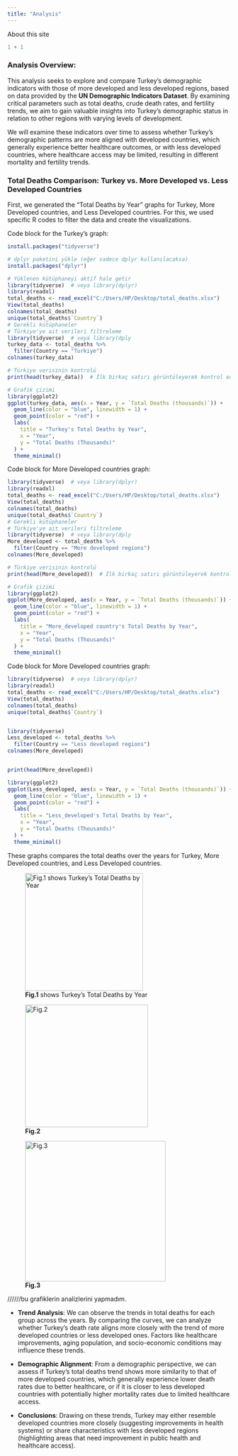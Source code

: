 ```yaml
---
title: "Analysis"
---
```


About this site

```r
1 + 1
```

### **Analysis Overview:**

This analysis seeks to explore and compare Turkey's demographic indicators with those of more developed and less developed regions, based on data provided by the **UN Demographic Indicators Dataset**. By examining critical parameters such as total deaths, crude death rates, and fertility trends, we aim to gain valuable insights into Turkey’s demographic status in relation to other regions with varying levels of development.

We will examine these indicators over time to assess whether Turkey’s demographic patterns are more aligned with developed countries, which generally experience better healthcare outcomes, or with less developed countries, where healthcare access may be limited, resulting in different mortality and fertility trends.\

### **Total Deaths Comparison: Turkey vs. More Developed vs. Less Developed Countries**

First, we generated the "Total Deaths by Year" graphs for Turkey, More Developed countries, and Less Developed countries. For this, we used specific R codes to filter the data and create the visualizations.

Code block for the Turkey's graph:

```r
install.packages("tidyverse")

# dplyr paketini yükle (eğer sadece dplyr kullanılacaksa)
install.packages("dplyr")

# Yüklenen kütüphaneyi aktif hale getir
library(tidyverse)  # veya library(dplyr)
library(readxl)
total_deaths <- read_excel("C:/Users/HP/Desktop/total_deaths.xlsx")
View(total_deaths)
colnames(total_deaths)
unique(total_deaths$`Country`)
# Gerekli kütüphaneler
# Türkiye'ye ait verileri filtreleme
library(tidyverse)  # veya library(dply
turkey_data <- total_deaths %>%
  filter(Country == "Turkiye")
colnames(turkey_data)

# Türkiye verisinin kontrolü
print(head(turkey_data))  # İlk birkaç satırı görüntüleyerek kontrol edin

# Grafik çizimi
library(ggplot2)
ggplot(turkey_data, aes(x = Year, y = `Total Deaths (thousands)`)) +
  geom_line(color = "blue", linewidth = 1) +
  geom_point(color = "red") +
  labs(
    title = "Turkey's Total Deaths by Year",  
    x = "Year",
    y = "Total Deaths (Thousands)"
  ) +
  theme_minimal()
```

Code block for More Developed countries graph:

```r
library(tidyverse)  # veya library(dplyr)
library(readxl)
total_deaths <- read_excel("C:/Users/HP/Desktop/total_deaths.xlsx")
View(total_deaths)
colnames(total_deaths)
unique(total_deaths$`Country`)
# Gerekli kütüphaneler
# Türkiye'ye ait verileri filtreleme
library(tidyverse)  # veya library(dply
More_developed <- total_deaths %>%
  filter(Country == "More developed regions")
colnames(More_developed)

# Türkiye verisinin kontrolü
print(head(More_developed))  # İlk birkaç satırı görüntüleyerek kontrol edin

# Grafik çizimi
library(ggplot2)
ggplot(More_developed, aes(x = Year, y = `Total Deaths (thousands)`)) +
  geom_line(color = "blue", linewidth = 1) +
  geom_point(color = "red") +
  labs(
    title = "More_developed country's Total Deaths by Year",  
    x = "Year",
    y = "Total Deaths (Thousands)"
  ) +
  theme_minimal()

```

Code block for More Developed countries graph:

```r
library(tidyverse)  # veya library(dplyr)
library(readxl)
total_deaths <- read_excel("C:/Users/HP/Desktop/total_deaths.xlsx")
View(total_deaths)
colnames(total_deaths)
unique(total_deaths$`Country`)


library(tidyverse)  
Less_developed <- total_deaths %>%
  filter(Country == "Less developed regions")
colnames(More_developed)


print(head(More_developed)) 

library(ggplot2)
ggplot(Less_developed, aes(x = Year, y = `Total Deaths (thousands)`)) +
  geom_line(color = "blue", linewidth = 1) +
  geom_point(color = "red") +
  labs(
    title = "Less_developed's Total Deaths by Year",  
    x = "Year",
    y = "Total Deaths (Thousands)"
  ) +
  theme_minimal()

```

These graphs compares the total deaths over the years for Turkey, More Developed countries, and Less Developed countries.

![**Fig.1** shows Turkey's Total Deaths by Year\
](images/WhatsApp%20Image%202024-12-22%20at%2000.44.17.jpeg){fig-align="left" width="266"}

![**Fig.2**](images/WhatsApp%20Image%202024-12-22%20at%2000.50.32-01.jpeg){fig-align="left" width="277"}

![**Fig.3**](images/WhatsApp%20Image%202024-12-22%20at%2000.54.10.jpeg){width="317"}

//////bu grafiklerin analizlerini yapmadım.

-   **Trend Analysis**: We can observe the trends in total deaths for each group across the years. By comparing the curves, we can analyze whether Turkey's death rate aligns more closely with the trend of more developed countries or less developed ones. Factors like healthcare improvements, aging population, and socio-economic conditions may influence these trends.

-   **Demographic Alignment**: From a demographic perspective, we can assess if Turkey's total deaths trend shows more similarity to that of more developed countries, which generally experience lower death rates due to better healthcare, or if it is closer to less developed countries with potentially higher mortality rates due to limited healthcare access.

-   **Conclusions**: Drawing on these trends, Turkey may either resemble developed countries more closely (suggesting improvements in health systems) or share characteristics with less developed regions (highlighting areas that need improvement in public health and healthcare access).\
